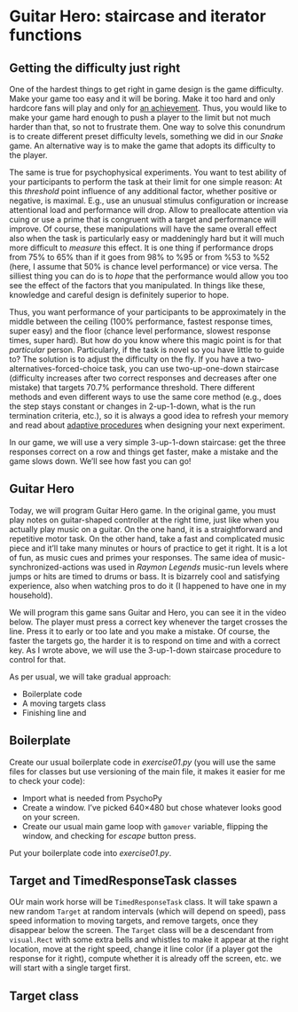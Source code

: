 # Guitar Hero: staircase and iterator functions {#seminar-02-06}

## Getting the difficulty just right
One of the hardest things to get right in game design is the game difficulty. Make your game too easy and it will be boring. Make it too hard and only hardcore fans will play and only for [an achievement](https://www.imdb.com/title/tt4975856/). Thus, you would like to make your game hard enough to push a player to the limit but not much harder than that, so not to frustrate them. One way to solve this conundrum is to create different preset difficulty levels, something we did in our _Snake_ game. An alternative way is to make the game that adopts its difficulty to the player.

The same is true for psychophysical experiments. You want to test ability of your participants to perform the task at their limit for one simple reason: At this _threshold_ point influence of any additional factor, whether positive or negative, is maximal. E.g., use an unusual stimulus configuration or increase attentional load and performance will drop. Allow to preallocate attention via cuing or use a prime that is congruent with a target and performance will improve. Of course, these manipulations will have the same overall effect also when the task is particularly easy or maddeningly hard but it will much more difficult to _measure_ this effect. It is one thing if performance drops from 75% to 65% than if it goes from 98% to %95 or from %53 to %52 (here, I assume that 50% is chance level performance) or vice versa. The silliest thing you can do is to _hope_ that the performance would allow you too see the effect of the factors that you manipulated. In things like these, knowledge and careful design is definitely superior to hope.

Thus, you want performance of your participants to be approximately in the middle between the ceiling (100% performance, fastest response times, super easy) and the floor (chance level performance, slowest response times, super hard). But how do you know where this magic point is for that _particular_ person. Particularly, if the task is novel so you have little to guide to? The solution is to adjust the difficulty on the fly. If you have a two-alternatives-forced-choice task, you can use two-up-one-down staircase (difficulty increases after two correct responses and decreases after one mistake) that targets 70.7% performance threshold. There different methods and even different ways to use the same core method (e.g., does the step stays constant or changes in 2-up-1-down, what is the run termination criteria, etc.), so it is always a good idea to refresh your memory and read about [adaptive procedures](https://doi.org/10.3758/BF03194543) when designing your next experiment.

In our game, we will use a very simple 3-up-1-down staircase: get the three responses correct on a row and things get faster, make a mistake and the game slows down. We'll see how fast you can go!

## Guitar Hero
Today, we will program Guitar Hero game. In the original game, you must play notes on guitar-shaped controller at the right time, just like when you actually play music on a guitar. On the one hand, it is a straightforward and repetitive motor task. On the other hand, take a fast and complicated music piece and it'll take many minutes or hours of practice to get it right. It is a lot of fun, as music cues and primes your responses. The same idea of music-synchronized-actions was used in _Raymon Legends_ music-run levels where jumps or hits are timed to drums or bass. It is bizarrely cool and satisfying experience, also when watching pros to do it (I happened to have one in my household).

We will program this game sans Guitar and Hero, you can see it in the video below. The player must press a correct key whenever the target crosses the line. Press it to early or too late and you make a mistake. Of course, the faster the targets go, the harder it is to respond on time and with a correct key. As I wrote above, we will use the 3-up-1-down staircase procedure to control for that. 



As per usual, we will take gradual approach:

* Boilerplate code
* A moving targets class
* Finishing line and 

## Boilerplate
Create our usual boilerplate code in _exercise01.py_ (you will use the same files for classes but use versioning of the main file, it makes it easier for me to check your code):

* Import what is needed from PsychoPy
* Create a window. I've picked 640×480 but chose whatever looks good on your screen.
* Create our usual main game loop with `gamover` variable, flipping the window, and checking for _escape_ button press.

::: {.infobox .program}
Put your boilerplate code into _exercise01.py_.
:::

## Target and TimedResponseTask classes
OUr main work horse will be `TimedResponseTask` class. It will take spawn a new random `Target` at random intervals (which will depend on speed), pass speed information to moving targets, and remove targets, once they disappear below the screen. The `Target` class will be a descendant from `visual.Rect` with some extra bells and whistles to make it appear at the right location, move at the right speed, change it line color (if a player got the response for it right), compute whether it is already off the screen, etc. we will start with a single target first.

## Target class

